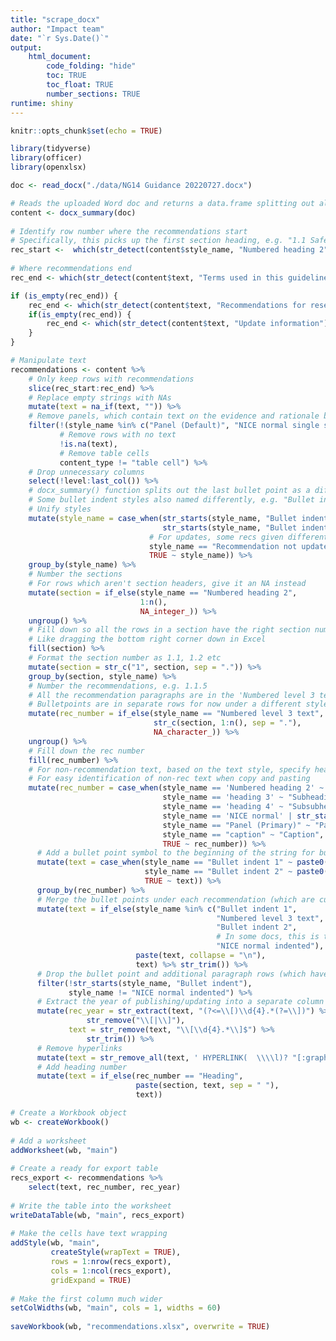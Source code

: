 ```yaml
---
title: "scrape_docx"
author: "Impact team"
date: "`r Sys.Date()`"
output: 
    html_document:
        code_folding: "hide"
        toc: TRUE
        toc_float: TRUE
        number_sections: TRUE
runtime: shiny
---
```


```r
knitr::opts_chunk$set(echo = TRUE)

library(tidyverse)
library(officer)
library(openxlsx)
```

```r
doc <- read_docx("./data/NG14 Guidance 20220727.docx")

# Reads the uploaded Word doc and returns a data.frame splitting out all the elements of the document
content <- docx_summary(doc)
  
# Identify row number where the recommendations start
# Specifically, this picks up the first section heading, e.g. "1.1 Safety"
rec_start <-  which(str_detect(content$style_name, "Numbered heading 2"))[[1]]
  
# Where recommendations end
rec_end <- which(str_detect(content$text, "Terms used in this guideline") & content$style_name == "heading 2") - 1

if (is_empty(rec_end)) {
    rec_end <- which(str_detect(content$text, "Recommendations for research") & content$style_name == "heading 1") - 1
    if(is_empty(rec_end)) {
        rec_end <- which(str_detect(content$text, "Update information") & content$style_name == "heading 1") - 1
    }
}

# Manipulate text
recommendations <- content %>% 
    # Only keep rows with recommendations
    slice(rec_start:rec_end) %>% 
    # Replace empty strings with NAs
    mutate(text = na_if(text, "")) %>% 
    # Remove panels, which contain text on the evidence and rationale behind recs
    filter(!(style_name %in% c("Panel (Default)", "NICE normal single spacing")),
           # Remove rows with no text
           !is.na(text),
           # Remove table cells
           content_type != "table cell") %>% 
    # Drop unnecessary columns
    select(!level:last_col()) %>%
    # docx_summary() function splits out the last bullet point as a different style, for some reason, e.g. "Bullet indent 1 last"
    # Some bullet indent styles also named differently, e.g. "Bullet indent 1 shaded"
    # Unify styles
    mutate(style_name = case_when(str_starts(style_name, "Bullet indent 1") ~ "Bullet indent 1",
                                  str_starts(style_name, "Bullet indent 2") ~ "Bullet indent 2",
                               # For updates, some recs given different style
                               style_name == "Recommendation not updated" ~ "Numbered level 3 text",
                               TRUE ~ style_name)) %>%
    group_by(style_name) %>% 
    # Number the sections
    # For rows which aren't section headers, give it an NA instead
    mutate(section = if_else(style_name == "Numbered heading 2", 
                             1:n(), 
                             NA_integer_)) %>% 
    ungroup() %>% 
    # Fill down so all the rows in a section have the right section number
    # Like dragging the bottom right corner down in Excel
    fill(section) %>% 
    # Format the section number as 1.1, 1.2 etc
    mutate(section = str_c("1", section, sep = ".")) %>% 
    group_by(section, style_name) %>% 
    # Number the recommendations, e.g. 1.1.5
    # All the recommendation paragraphs are in the 'Numbered level 3 text' style
    # Bulletpoints are in separate rows for now under a different style name
    mutate(rec_number = if_else(style_name == "Numbered level 3 text", 
                                str_c(section, 1:n(), sep = "."),
                                NA_character_)) %>% 
    ungroup() %>%
    # Fill down the rec number
    fill(rec_number) %>%
    # For non-recommendation text, based on the text style, specify heading, subheading etc in the rec number
    # For easy identification of non-rec text when copy and pasting
    mutate(rec_number = case_when(style_name == 'Numbered heading 2' ~ "Heading",
                                  style_name == 'heading 3' ~ "Subheading",
                                  style_name == 'heading 4' ~ "Subsubheading",
                                  style_name == 'NICE normal' | str_starts(style_name, "Bullet left") ~ "Text",
                                  style_name == "Panel (Primary)" ~ "Panel",
                                  style_name == "caption" ~ "Caption",
                                  TRUE ~ rec_number)) %>% 
      # Add a bullet point symbol to the beginning of the string for bullet point text
      mutate(text = case_when(style_name == "Bullet indent 1" ~ paste0("\u2022 ", text),
                              style_name == "Bullet indent 2" ~ paste0("    - ", text),
                              TRUE ~ text)) %>% 
      group_by(rec_number) %>% 
      # Merge the bullet points under each recommendation (which are currently in separate rows) with the recommendation 
      mutate(text = if_else(style_name %in% c("Bullet indent 1", 
                                              "Numbered level 3 text", 
                                              "Bullet indent 2",
                                              # In some docs, this is the style for additional paragraphs of the rec below bullet points
                                              "NICE normal indented"),
                            paste(text, collapse = "\n"),
                            text) %>% str_trim()) %>% 
      # Drop the bullet point and additional paragraph rows (which have still remained as separate rows) from the merge above
      filter(!str_starts(style_name, "Bullet indent"),
             style_name != "NICE normal indented") %>% 
      # Extract the year of publishing/updating into a separate column
      mutate(rec_year = str_extract(text, "(?<=\\[)\\d{4}.*(?=\\])") %>% 
                 str_remove("\\[|\\]"), 
             text = str_remove(text, "\\[\\d{4}.*\\]$") %>% 
                 str_trim()) %>% 
      # Remove hyperlinks
      mutate(text = str_remove_all(text, ' HYPERLINK(  \\\\l)? "[:graph:]+" ')) %>% 
      # Add heading number
      mutate(text = if_else(rec_number == "Heading", 
                            paste(section, text, sep = " "), 
                            text))


```

```r
# Create a Workbook object
wb <- createWorkbook()
  
# Add a worksheet
addWorksheet(wb, "main")
  
# Create a ready for export table
recs_export <- recommendations %>% 
    select(text, rec_number, rec_year)
  
# Write the table into the worksheet
writeDataTable(wb, "main", recs_export)
  
# Make the cells have text wrapping
addStyle(wb, "main",
         createStyle(wrapText = TRUE),
         rows = 1:nrow(recs_export),
         cols = 1:ncol(recs_export),
         gridExpand = TRUE)
  
# Make the first column much wider
setColWidths(wb, "main", cols = 1, widths = 60)
  
saveWorkbook(wb, "recommendations.xlsx", overwrite = TRUE)
```

